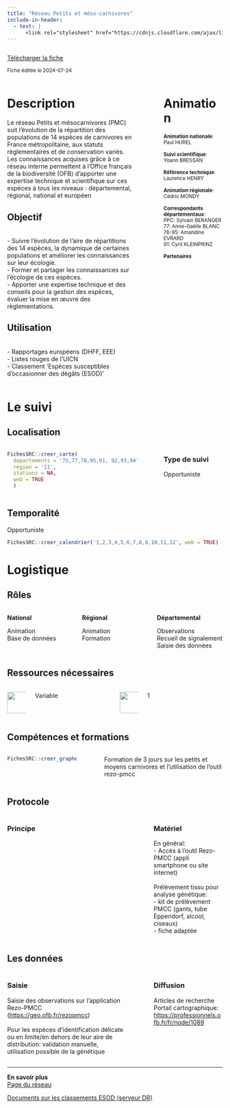 ```yaml
---
title: "Réseau Petits et méso-carnivores"
include-in-header:
  - text: |
      <link rel="stylesheet" href="https://cdnjs.cloudflare.com/ajax/libs/font-awesome/6.0.0-beta3/css/all.min.css">
---
```


:::::::::::::: {.columns}
::: {.column width="70%"}
<a href="pmc.xlsx" class="btn btn-primary" download>
  <i class="fas fa-file-arrow-down"></i> Télécharger la fiche
</a>

<small>Fiche éditée le 2024-07-24</small>

:::
::: {.column width="5%"}
:::
::: {.column width="25%"}


:::
::::::::::::::


:::::::::::::: {.columns}
::: {.column width="65%"}
# Description

Le réseau Petits et mésocarnivores (PMC) suit l’évolution de la répartition des populations de 14 espèces de carnivores en France métropolitaine, aux statuts règlementaires et de conservation variés. Les connaissances acquises grâce à ce réseau interne permettent à l’Office français de la biodiversité (OFB) d’apporter une expertise technique et scientifique sur ces espèces à tous les niveaux : départemental, régional, national et européen


## Objectif

<br>- Suivre l’évolution de l’aire de répartitions des 14 espèces, la dynamique de certaines populations et améliorer les connaissances sur leur écologie.<br>- Former et partager les connaissances sur l’écologie de ces espèces.<br>- Apporter une expertise technique et des conseils pour la gestion des espèces, évaluer la mise en œuvre des règlementations.

## Utilisation

<br>- Rapportages européens (DHFF, EEE)<br>- Listes rouges de l'UICN<br>- Classement 'Espèces susceptibles d'occasionner des dégâts (ESOD)'<br>
:::
::: {.column width="5%"}
:::
::: {.column width="30%"}
# Animation
<small>
<b>Animation nationale</b>:<br>Paul HUREL<br><br><b>Suivi scientifique</b>:<br>Yoann BRESSAN<br><br><b>Référence technique</b>:<br>Laurence HENRY<br><br><b>Animation régionale</b>:<br>Cédric MONDY<br><br><b>Correspondants départementaux</b>:<br>PPC: Sylvain BERANGER<br>77: Anne-Gaëlle BLANC<br>78-95: Amandine EVRARD<br>91: Cyril KLEINPRINZ

<b>Partenaires</b>


</small>
:::
::::::::::::::

# Le suivi

## Localisation
:::::::::::::: {.columns}
::: {.column width="67%"}

```r
FichesSRC::creer_carte(
  departements = '75,77,78,95,91, 92,93,94',
  region = '11',
  stations = NA,
  web = TRUE
  )
```

:::
:::{.column width="3%"}
:::
:::{.column width="30%"}
### Type de suivi
Opportuniste
:::
::::::::::::::
## Temporalité
Opportuniste


```r
FichesSRC::creer_calendrier('1,2,3,4,5,6,7,8,9,10,11,12', web = TRUE)
```


# Logistique

## Rôles
:::::::::::::: {.columns}
::: {.column width="33%"}
<b>National</b>

Animation<br>Base de données
:::
::: {.column width="33%"}
<b>Régional</b>

Animation<br>Formation
:::
::: {.column width="33%"}
<b>Départemental</b>

Observations<br>Recueil de signalement<br>Saisie des données
:::
::::::::::::::

## Ressources nécessaires

:::::::::::::: {.columns}
::: {.column width="10%"}
<img src="www/history.png" height="50">
:::
::: {.column width="40%"}
  Variable
:::
::: {.column width="10%"}
<img src="www/standing-up-man.png" height="50">
:::
::: {.column width="40%"}
  1
:::
::::::::::::::


## Compétences et formations

:::::::::::::: {.columns}
::: {.column width="35%"}

```r
FichesSRC::creer_graphe_expertise('Maitrise')
```


:::
::: {.column width="5%"}
:::
::: {.column width="60%"}
Formation de 3 jours sur les petits et moyens carnivores et l'utilisation de l'outil rezo-pmcc
:::
::::::::::::::


## Protocole
:::::::::::::: {.columns}
::: {.column width="60%"}
### Principe


:::
::: {.column width="5%"}
:::
::: {.column width="35%"}
### Matériel

En général:<br>- Accès à l'outil Rezo-PMCC (appli smartphone ou site internet)<br><br>Prélèvement tissu pour analyse génétique:<br>- kit de prélèvement PMCC (gants, tube Eppendorf, alcool, ciseaux)<br>- fiche adaptée
:::
::::::::::::::

## Les données

:::::::::::::: {.columns}
::: {.column width="60%"}
### Saisie

Saisie des observations sur l'application Rezo-PMCC (<a href='https://geo.ofb.fr/rezopmcc'>https://geo.ofb.fr/rezopmcc</a>)<br><br>Pour les espèces d'identification délicate ou en limite/en dehors de leur aire de distribution: validation manuelle, utilisation possible de la génétique
:::
::: {.column width="5%"}
:::
::: {.column width="35%"}
### Diffusion

Articles de recherche<br>Portail cartographique: <a href='https://professionnels.ofb.fr/fr/node/1089'>https://professionnels.ofb.fr/fr/node/1089</a>
:::
::::::::::::::

<hr>

<div class="card">
  <b>En savoir plus</b><br>
  <a href="https://professionnels.ofb.fr/fr/reseau-petits-meso-carnivores">Page du réseau</a><br>
  
  
  <a href="\\ad.intra\dfs\COMMUNS\REGIONS\IDF\DR\05_CONNAISSANCE\PMC\ESOD"> Documents sur les classements ESOD (serveur DR)</a><br>
  
  
</div>
